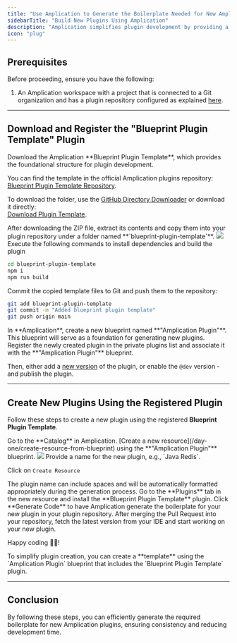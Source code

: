 ```yaml
---
title: "Use Amplication to Generate the Boilerplate Needed for New Amplication Plugins"
sidebarTitle: "Build New Plugins Using Amplication"
description: "Amplication simplifies plugin development by providing a boilerplate template that serves as a starting point. This guide walks you through the process of setting up the boilerplate needed for Amplication plugins using a predefined plugin template."
icon: "plug"
---
```


## Prerequisites

Before proceeding, ensure you have the following:

1. An Amplication workspace with a project that is connected to a Git organization and has a plugin repository configured as explained [here](/plugin-development/plugin-folder-structure).

---

## Download and Register the "Blueprint Plugin Template" Plugin

<Steps>
<Step title="Download the Plugin Template">
Download the Amplication **Blueprint Plugin Template**, which provides the foundational structure for plugin development.

You can find the template in the official Amplication plugins repository:  
[Blueprint Plugin Template Repository](https://github.com/amplication/plugins/tree/master/blueprint-plugins/blueprint-plugin-template).

To download the folder, use the [GitHub Directory Downloader](https://download-directory.github.io/) or download it directly:  
[Download Plugin Template](https://download-directory.github.io/?url=https%3A%2F%2Fgithub.com%2Famplication%2Fplugins%2Ftree%2Fmaster%2Fblueprint-plugins%2Fblueprint-plugin-template).

</Step>

<Step title="Copy the Template into the Plugin Repository">
  After downloading the ZIP file, extract its contents and copy them into your
  plugin repository under a folder named **`blueprint-plugin-template`**.

  <Frame caption="blueprint-plugin-template folder">
  <img src="/images/plugin-development/amplication-plugin-code.png" />
</Frame>
</Step>

<Step title="Install Dependencies and Build the Plugin">
Execute the following commands to install dependencies and build the plugin

```sh
cd blueprint-plugin-template
npm i
npm run build
```

</Step>

<Step title="Commit and Push the Changes">
Commit the copied template files to Git and push them to the repository:

```sh
git add blueprint-plugin-template
git commit -m "Added blueprint plugin template"
git push origin main
```

</Step>

<Step title="Create a New Blueprint in Amplication">
  In **Amplication**, create a new blueprint named **"Amplication Plugin"**.
  This blueprint will serve as a foundation for generating new plugins.
</Step>

<Step title="Register the Plugin in the Private Plugins List">
Register the newly created plugin in the private plugins list and associate it with the **"Amplication Plugin"** blueprint.

Then, either add a [new version](/plugin-development/publish-a-plugin#step-1-add-a-new-plugin-version-in-amplication) of the plugin, or enable the `@dev` version - and publish the plugin.

</Step>
</Steps>

---

## **Create New Plugins Using the Registered Plugin**

Follow these steps to create a new plugin using the registered **Blueprint Plugin Template**.

<Steps>
<Step title="Navigate to the Catalog">
Go to the **Catalog** in Amplication.
</Step>

<Step title="Create a New Resource">
  [Create a new resource](/day-one/create-resource-from-blueprint) using the
  **"Amplication Plugin"** blueprint.

  <Frame caption="Create Amplication Plugin">
  <img src="/images/plugin-development/create-amplication-plugin.png" />
</Frame>
</Step>

<Step title="Name Your Plugin and create the resource">
  Provide a name for the new plugin, e.g., `Java Redis`.

Click on `Create Resource`

  <Note>
    The plugin name can include spaces and will be automatically formatted
    appropriately during the generation process.
  </Note>
</Step>

<Step title="Install the Required Plugin">
  Go to the **Plugins** tab in the new resource and install the **Blueprint
  Plugin Template** plugin.
</Step>

<Step title="Generate the Code">
  Click **Generate Code** to have Amplication generate the boilerplate for your
  new plugin in your plugin repository.
</Step>

<Step title="Customize Your Plugin">
After merging the Pull Request into your repository, fetch the latest version from your IDE and start working on your new plugin.

Happy coding 👩‍💻!

</Step>
</Steps>

<Note>
  To simplify plugin creation, you can create a **template** using the
  `Amplication Plugin` blueprint that includes the `Blueprint Plugin Template`
  plugin.
</Note>

---

## **Conclusion**

By following these steps, you can efficiently generate the required boilerplate for new Amplication plugins, ensuring consistency and reducing development time.
